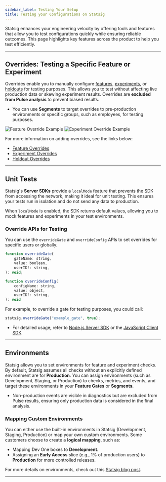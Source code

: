 ```yaml
---
sidebar_label: Testing Your Setup
title: Testing your Configurations on Statsig
---
```


Statsig enhances your engineering velocity by offering tools and features that allow you to test configurations quickly while ensuring reliable outcomes. This page highlights key features across the product to help you test efficiently.

---

## Overrides: Testing a Specific Feature or Experiment

Overrides enable you to manually configure [features](https://docs.statsig.com/feature-flags/overrides#adding-an-override), [experiments](https://docs.statsig.com/experiments-plus/overrides), or [holdouts](https://docs.statsig.com/holdouts) for testing purposes. This allows you to test without affecting live production data or skewing experiment results. Overrides are **excluded from Pulse analysis** to prevent biased results.

- You can use **Segments** to target overrides to pre-production environments or specific groups, such as employees, for testing purposes.

![Feature Override Example](https://user-images.githubusercontent.com/31516123/184234368-3d714df2-d6f2-4c72-8b45-81f46d5597cc.png)
![Experiment Override Example](https://user-images.githubusercontent.com/31516123/184234596-3099e18b-69c3-4885-9e04-06b4ba1e6fb6.png)

For more information on adding overrides, see the links below:
- [Feature Overrides](https://docs.statsig.com/feature-flags/overrides#adding-an-override)
- [Experiment Overrides](https://docs.statsig.com/experiments-plus/overrides)
- [Holdout Overrides](https://docs.statsig.com/holdouts)

---

## Unit Tests

Statsig's **Server SDKs** provide a `localMode` feature that prevents the SDK from accessing the network, making it ideal for unit testing. This ensures your tests run in isolation and do not send any data to production.

When `localMode` is enabled, the SDK returns default values, allowing you to mock features and experiments in your test environments.

### Override APIs for Testing
You can use the `overrideGate` and `overrideConfig` APIs to set overrides for specific users or globally.

```js
function overrideGate(
    gateName: string,
    value: boolean,
    userID?: string,
): void;
```

```js
function overrideConfig(
    configName: string,
    value: object,
    userID?: string,
): void
```

For example, to override a gate for testing purposes, you could call:

```js
statsig.overrideGate("example_gate", true);
```

- For detailed usage, refer to [Node.js Server SDK](https://docs.statsig.com/server/nodejsServerSDK#how-can-i-mock-statsig-for-testing) or the [JavaScript Client SDK](/client/javascript-sdk#testing).

---

## Environments

Statsig allows you to set environments for feature and experiment checks. By default, Statsig assumes all checks without an explicitly defined environment are for **Production**. You can assign environments (such as Development, Staging, or Production) to checks, metrics, and events, and target these environments in your **Feature Gates** or **Segments**.

- Non-production events are visible in diagnostics but are excluded from Pulse results, ensuring only production data is considered in the final analysis.

### Mapping Custom Environments
You can either use the built-in environments in Statsig (Development, Staging, Production) or map your own custom environments. Some customers choose to create a **logical mapping**, such as:
- Mapping Dev One boxes to **Development**.
- Assigning an **Early Access** slice (e.g., 1% of production users) to **Production** for more controlled releases.

For more details on environments, check out this [Statsig blog post](https://blog.statsig.com/environments-on-statsig-6a818805b3c2).

---
